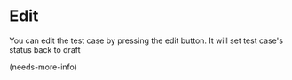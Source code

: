 # Edit

You can edit the test case by pressing the edit button.
It will set test case's status back to draft

(needs-more-info)
